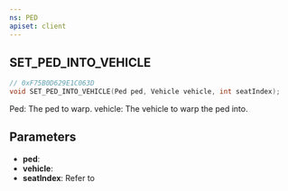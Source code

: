 ```yaml
---
ns: PED
apiset: client
---
```

## SET_PED_INTO_VEHICLE

```c
// 0xF75B0D629E1C063D
void SET_PED_INTO_VEHICLE(Ped ped, Vehicle vehicle, int seatIndex);
```

Ped: The ped to warp.
vehicle: The vehicle to warp the ped into.

## Parameters
* **ped**:
* **vehicle**:
* **seatIndex**: Refer to <EmbeddedEnum name="eVehicleSeat" />
